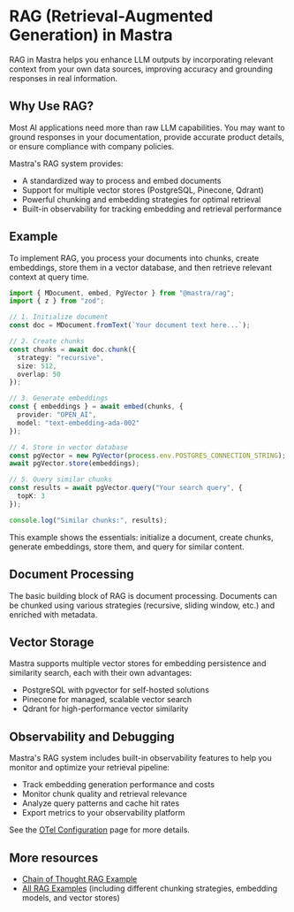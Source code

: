 # RAG (Retrieval-Augmented Generation) in Mastra

RAG in Mastra helps you enhance LLM outputs by incorporating relevant context from your own data sources, improving accuracy and grounding responses in real information.

## Why Use RAG? 

Most AI applications need more than raw LLM capabilities. You may want to ground responses in your documentation, provide accurate product details, or ensure compliance with company policies.

Mastra's RAG system provides:
- A standardized way to process and embed documents
- Support for multiple vector stores (PostgreSQL, Pinecone, Qdrant)
- Powerful chunking and embedding strategies for optimal retrieval
- Built-in observability for tracking embedding and retrieval performance

## Example 

To implement RAG, you process your documents into chunks, create embeddings, store them in a vector database, and then retrieve relevant context at query time.

```ts showLineNumbers copy
import { MDocument, embed, PgVector } from "@mastra/rag";
import { z } from "zod";

// 1. Initialize document   
const doc = MDocument.fromText(`Your document text here...`);

// 2. Create chunks
const chunks = await doc.chunk({
  strategy: "recursive",
  size: 512,
  overlap: 50
});

// 3. Generate embeddings
const { embeddings } = await embed(chunks, {
  provider: "OPEN_AI",
  model: "text-embedding-ada-002"
});

// 4. Store in vector database
const pgVector = new PgVector(process.env.POSTGRES_CONNECTION_STRING);
await pgVector.store(embeddings);

// 5. Query similar chunks
const results = await pgVector.query("Your search query", {
  topK: 3
});

console.log("Similar chunks:", results);
``` 

This example shows the essentials: initialize a document, create chunks, generate embeddings, store them, and query for similar content.

## Document Processing

The basic building block of RAG is document processing. Documents can be chunked using various strategies (recursive, sliding window, etc.) and enriched with metadata.

## Vector Storage

Mastra supports multiple vector stores for embedding persistence and similarity search, each with their own advantages:

- PostgreSQL with pgvector for self-hosted solutions
- Pinecone for managed, scalable vector search
- Qdrant for high-performance vector similarity

## Observability and Debugging

Mastra's RAG system includes built-in observability features to help you monitor and optimize your retrieval pipeline:

- Track embedding generation performance and costs
- Monitor chunk quality and retrieval relevance
- Analyze query patterns and cache hit rates
- Export metrics to your observability platform 

See the [OTel Configuration](../reference/observability/otel-config.mdx) page for more details. 

## More resources
- [Chain of Thought RAG Example](../examples/rag/cot-workflow-rag.mdx)
- [All RAG Examples](../../examples/rag) (including different chunking strategies, embedding models, and vector stores)




